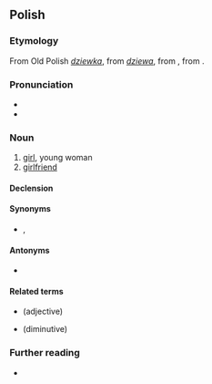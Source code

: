 ==Polish==

===Etymology===
From Old Polish ''[[dziewka]]'', from ''[[dziewa]]'', from {{etyl|sla-pro|pl}} {{m|sla-pro|*děva}}, from {{etyl|ine-pro|pl}} {{m|ine-pro|*dʰeh₁(y)-}}.

===Pronunciation===
* {{pl-IPA}}
* {{audio|pl-dziewczyna.ogg|audio|lang=pl}}

===Noun===
{{pl-noun|f|dim=dziewczynka}}

# [[girl]], young woman
# [[girlfriend]]

====Declension====
{{pl-decl-noun
|dziewczyna|dziewczyny
|dziewczyny|dziewczyn
|dziewczynie|dziewczynom
|dziewczynę|dziewczyny
|dziewczyną|dziewczynami
|dziewczynie|dziewczynach
|dziewczyno|dziewczyny
}}

====Synonyms====
* {{l|pl|dziewczę}}, {{l|pl|dziewka}}

====Antonyms====
* {{l|pl|chłopak}}

====Related terms====
* {{l|pl|dziewczęcy}} (adjective)
* {{l|pl|dziewczynka}} (diminutive)

===Further reading===
* {{R:PWN}}